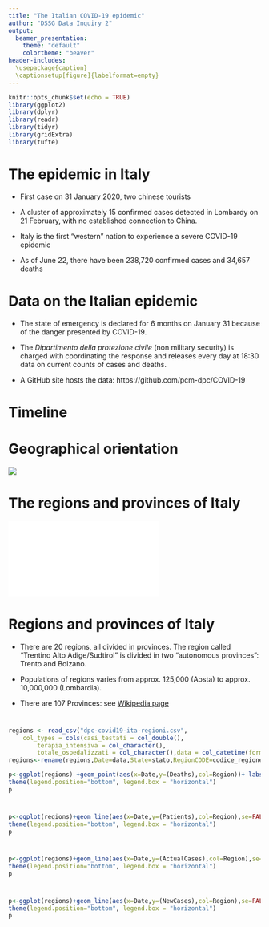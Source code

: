 ```yaml
---
title: "The Italian COVID-19 epidemic"
author: "DSSG Data Inquiry 2"
output: 
  beamer_presentation:
    theme: "default"  
    colortheme: "beaver"
header-includes:
  \usepackage{caption}
  \captionsetup[figure]{labelformat=empty}
---
```


```r
knitr::opts_chunk$set(echo = TRUE)
library(ggplot2)
library(dplyr)
library(readr)
library(tidyr)
library(gridExtra)
library(tufte)
```



# The epidemic in Italy
 
 - First case on 31 January 2020, two chinese tourists
 
 - A cluster of approximately 15 confirmed cases detected in Lombardy on 21 February, with no established connection to China.
 
 - Italy is the first "western" nation to experience a severe COVID-19 epidemic
 
 - As of June 22, there have been  238,720 confirmed cases and 34,657 deaths 
 
# Data on the Italian epidemic

- The state of emergency is declared for 6 months on January 31 because of the danger presented by COVID-19.

- The *Dipartimento della protezione civile* (non military security) is charged with coordinating  the response and releases every day at 18:30 data on current counts of cases and deaths. 

- A GitHub site hosts the data: https://github.com/pcm-dpc/COVID-19
 
# Timeline 

\begin{itemize}
\item[Feb. 22]  Quarantine of more than 50,000 people from 11 municipalities in Northern Italy; schools in the regions where these municipalites are located (Lombardy and Veneto) are closed + 


\item[March 8] Quarantine expands to  all of Lombardy and  the following day to all of Italy, placing more than 60 million people in quarantine. On 11 March 2020,  nearly all commercial activity are closed except for supermarkets and pharmacies. On 21 March,  all non-essential businesses and industries are closed and  movement of people is restricted.

\item[May 4] Traveling restrictions are partially eased, and  manufacturing industries and construction sites reopen

\item[May 18] Most businesses reopen and citizens are allowed to travel within their regions
\end{itemize}
 
# Geographical orientation
![](italy.png)
 
# The regions and provinces of Italy

![](Italian_regions_provinces.pdf)

# Regions and provinces of Italy

- There are 20 regions, all divided in provinces. The region called "Trentino Alto Adige/Sudtirol" is divided in two "autonomous provinces": Trento and Bolzano.

- Populations of regions varies from  approx. 125,000 (Aosta) to approx. 10,000,000 (Lombardia).

- There are 107 Provinces: see [Wikipedia page](https://en.wikipedia.org/wiki/Provinces_of_Italy)

# 

```r
regions <- read_csv("dpc-covid19-ita-regioni.csv", 
    col_types = cols(casi_testati = col_double(), 
        terapia_intensiva = col_character(), 
        totale_ospedalizzati = col_character(),data = col_datetime(format = "")))
regions<-rename(regions,Date=data,State=stato,RegionCODE=codice_regione,Region=denominazione_regione,Patients=ricoverati_con_sintomi,ICU=terapia_intensiva,Hospitalized=totale_ospedalizzati,Selfisolating=isolamento_domiciliare,ActualCases=totale_positivi,ChangeCases=variazione_totale_positivi,NewCases=nuovi_positivi,Recovered=dimessi_guariti,Deaths=deceduti,TotCases=totale_casi,Tests=tamponi,TestedSamples=casi_testati)

```

```r
p<-ggplot(regions) +geom_point(aes(x=Date,y=(Deaths),col=Region))+ labs(x="Date",y="Cases", title="Cumulative count of deaths in the course of the epidemic") + theme_bw() +
theme(legend.position="bottom", legend.box = "horizontal") 
p
```

#

```r
p<-ggplot(regions)+geom_line(aes(x=Date,y=(Patients),col=Region),se=FALSE,stat = "smooth",alpha=0.7) +geom_point(aes(x=Date,y=(Patients),col=Region))+ labs(x="Date",y="Cases", title="Daily count of hospitalized patients the course of the epidemic") + theme_bw() +
theme(legend.position="bottom", legend.box = "horizontal") 
p
```

#

```r
p<-ggplot(regions)+geom_line(aes(x=Date,y=(ActualCases),col=Region),se=FALSE,stat = "smooth",alpha=0.7) +geom_point(aes(x=Date,y=(ActualCases),col=Region))+ labs(x="Date",y="Cases", title="Daily count of active cases the course of the epidemic") + theme_bw() +
theme(legend.position="bottom", legend.box = "horizontal") 
p
```

# 


```r
p<-ggplot(regions)+geom_line(aes(x=Date,y=(NewCases),col=Region),se=FALSE,stat = "smooth",alpha=0.7) +geom_point(aes(x=Date,y=(NewCases),col=Region))+ labs(x="Date",y="Cases", title="Daily count of new cases the course of the epidemic") + theme_bw() +
theme(legend.position="bottom", legend.box = "horizontal") 
p
```
